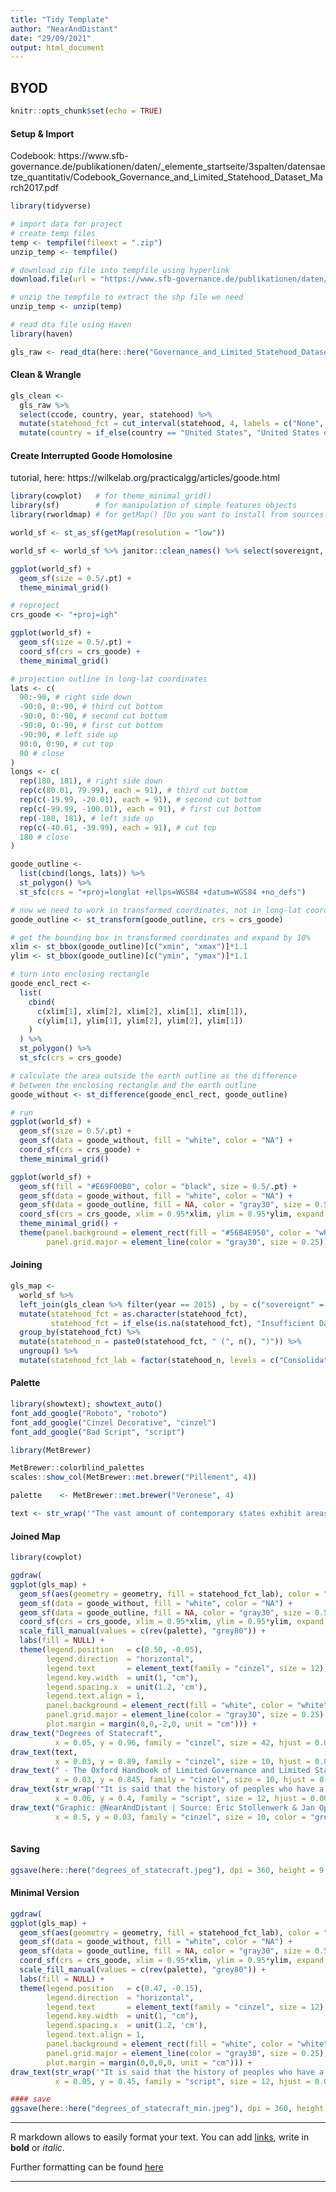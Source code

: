 ```yaml
---
title: "Tidy Template"
author: "NearAndDistant"
date: "29/09/2021"
output: html_document
---
```


##  BYOD

```r
knitr::opts_chunk$set(echo = TRUE)
```

#### Setup & Import

Codebook: 
https://www.sfb-governance.de/publikationen/daten/_elemente_startseite/3spalten/datensaetze_quantitativ/Codebook_Governance_and_Limited_Statehood_Dataset_March2017.pdf

```r
library(tidyverse)

# import data for project
# create temp files
temp <- tempfile(fileext = ".zip")
unzip_temp <- tempfile()

# download zip file into tempfile using hyperlink
download.file(url = "https://www.sfb-governance.de/publikationen/daten/_elemente_startseite/3spalten/datensaetze_quantitativ/Governance_and_Limited_Statehood_Dataset_March2017.zip", destfile = temp)

# unzip the tempfile to extract the shp file we need
unzip_temp <- unzip(temp)

# read dta file using Haven
library(haven)

gls_raw <- read_dta(here::here("Governance_and_Limited_Statehood_Dataset_March2017.dta")) 

```

#### Clean & Wrangle
```r

gls_clean <- 
  gls_raw %>%
  select(ccode, country, year, statehood) %>%
  mutate(statehood_fct = cut_interval(statehood, 4, labels = c("None", "Very Limited",  "Limited", "Consolidated"))) %>%
  mutate(country = if_else(country == "United States", "United States of America", country))

```

#### Create Interrupted Goode Homolosine
tutorial, here: https://wilkelab.org/practicalgg/articles/goode.html

```r
library(cowplot)   # for theme_minimal_grid()
library(sf)        # for manipulation of simple features objects
library(rworldmap) # for getMap() [Do you want to install from sources the package which needs compilation? (Yes/no/cancel) no]

world_sf <- st_as_sf(getMap(resolution = "low"))

world_sf <- world_sf %>% janitor::clean_names() %>% select(sovereignt, geometry)

ggplot(world_sf) + 
  geom_sf(size = 0.5/.pt) +
  theme_minimal_grid()

# reproject
crs_goode <- "+proj=igh"

ggplot(world_sf) + 
  geom_sf(size = 0.5/.pt) +
  coord_sf(crs = crs_goode) +
  theme_minimal_grid()

# projection outline in long-lat coordinates
lats <- c(
  90:-90, # right side down
  -90:0, 0:-90, # third cut bottom
  -90:0, 0:-90, # second cut bottom
  -90:0, 0:-90, # first cut bottom
  -90:90, # left side up
  90:0, 0:90, # cut top
  90 # close
)
longs <- c(
  rep(180, 181), # right side down
  rep(c(80.01, 79.99), each = 91), # third cut bottom
  rep(c(-19.99, -20.01), each = 91), # second cut bottom
  rep(c(-99.99, -100.01), each = 91), # first cut bottom
  rep(-180, 181), # left side up
  rep(c(-40.01, -39.99), each = 91), # cut top
  180 # close
)

goode_outline <- 
  list(cbind(longs, lats)) %>%
  st_polygon() %>%
  st_sfc(crs = "+proj=longlat +ellps=WGS84 +datum=WGS84 +no_defs")

# now we need to work in transformed coordinates, not in long-lat coordinates
goode_outline <- st_transform(goode_outline, crs = crs_goode)

# get the bounding box in transformed coordinates and expand by 10%
xlim <- st_bbox(goode_outline)[c("xmin", "xmax")]*1.1
ylim <- st_bbox(goode_outline)[c("ymin", "ymax")]*1.1

# turn into enclosing rectangle
goode_encl_rect <- 
  list(
    cbind(
      c(xlim[1], xlim[2], xlim[2], xlim[1], xlim[1]), 
      c(ylim[1], ylim[1], ylim[2], ylim[2], ylim[1])
    )
  ) %>%
  st_polygon() %>%
  st_sfc(crs = crs_goode)

# calculate the area outside the earth outline as the difference
# between the enclosing rectangle and the earth outline
goode_without <- st_difference(goode_encl_rect, goode_outline)

# run
ggplot(world_sf) + 
  geom_sf(size = 0.5/.pt) +
  geom_sf(data = goode_without, fill = "white", color = "NA") +
  coord_sf(crs = crs_goode) +
  theme_minimal_grid()

```

```r

ggplot(world_sf) + 
  geom_sf(fill = "#E69F00B0", color = "black", size = 0.5/.pt) +
  geom_sf(data = goode_without, fill = "white", color = "NA") +
  geom_sf(data = goode_outline, fill = NA, color = "gray30", size = 0.5/.pt) +
  coord_sf(crs = crs_goode, xlim = 0.95*xlim, ylim = 0.95*ylim, expand = FALSE) +
  theme_minimal_grid() +
  theme(panel.background = element_rect(fill = "#56B4E950", color = "white", size = 1),
        panel.grid.major = element_line(color = "gray30", size = 0.25))

```

#### Joining
```r

gls_map <-
  world_sf %>%
  left_join(gls_clean %>% filter(year == 2015) , by = c("sovereignt" = "country")) %>%
  mutate(statehood_fct = as.character(statehood_fct),
         statehood_fct = if_else(is.na(statehood_fct), "Insufficient Data", statehood_fct)) %>%
  group_by(statehood_fct) %>%
  mutate(statehood_n = paste0(statehood_fct, " (", n(), ")")) %>%
  ungroup() %>%
  mutate(statehood_fct_lab = factor(statehood_n, levels = c("Consolidated (89)", "Limited (73)", "Very Limited (7)", "None (1)", "Insufficient Data (74)")))

```

#### Palette
```r
library(showtext); showtext_auto()
font_add_google("Roboto", "roboto")
font_add_google("Cinzel Decorative", "cinzel")
font_add_google("Bad Script", "script")

library(MetBrewer)

MetBrewer::colorblind_palettes
scales::show_col(MetBrewer::met.brewer("Pillement", 4))

palette    <- MetBrewer::met.brewer("Veronese", 4)

text <- str_wrap('"The vast amount of contemporary states exhibit areas of limited statehood with regards to centralised control within parts of the territory, particularly policy areas or parts of the population, or a combination thereof. Areas of limited statehood are ubiquitous in the international system, but also in historical comparison. After all the state monopoly over the means of violence has only been around since the ninteenth century"', 150)

```

#### Joined Map
```r
library(cowplot)

ggdraw(
ggplot(gls_map) + 
  geom_sf(aes(geometry = geometry, fill = statehood_fct_lab), color = "white", size = 0.3/.pt, alpha = 0.85) +
  geom_sf(data = goode_without, fill = "white", color = "NA") +
  geom_sf(data = goode_outline, fill = NA, color = "gray30", size = 0.5/.pt, linetype = "dashed") +
  coord_sf(crs = crs_goode, xlim = 0.95*xlim, ylim = 0.95*ylim, expand = FALSE, datum = NA) +
  scale_fill_manual(values = c(rev(palette), "grey80")) +
  labs(fill = NULL) +
  theme(legend.position   = c(0.50, -0.05),
        legend.direction  = "horizontal",
        legend.text       = element_text(family = "cinzel", size = 12),
        legend.key.width  = unit(1, "cm"),
        legend.spacing.x  = unit(1.2, 'cm'),
        legend.text.align = 1,
        panel.background = element_rect(fill = "white", color = "white", size = 1),
        panel.grid.major = element_line(color = "gray30", size = 0.25),
        plot.margin = margin(0,0,-2,0, unit = "cm"))) +
draw_text("Degrees of Statecraft", 
          x = 0.05, y = 0.96, family = "cinzel", size = 42, hjust = 0.05, color = "grey20") +
draw_text(text, 
          x = 0.03, y = 0.89, family = "cinzel", size = 10, hjust = 0.00, color = "grey20") +
draw_text(" - The Oxford Handbook of Limited Governance and Limited Statehood, T. Risse & T.A Bozel, 2018", 
          x = 0.03, y = 0.845, family = "cinzel", size = 10, hjust = 0.00, color = "grey20", fontface = "bold") + 
draw_text(str_wrap('"It is said that the history of peoples who have a history is a history of class struggle. It might be said that with at least as much truthfulness, that the history of peoples without history is a history of their struggle against the state" - Pierre Clastres',35), 
          x = 0.06, y = 0.4, family = "script", size = 12, hjust = 0.00, color = "grey20", fontface = "italic") +
draw_text("Graphic: @NearAndDistant | Source: Eric Stollenwerk & Jan Opper, Governance and Limited Statehood (2017)",
          x = 0.5, y = 0.03, family = "cinzel", size = 10, color = "grey20")
  

```

#### Saving
```r

ggsave(here::here("degrees_of_statecraft.jpeg"), dpi = 360, height = 9.90, width = 16.1)

```

#### Minimal Version
```r

ggdraw(
ggplot(gls_map) + 
  geom_sf(aes(geometry = geometry, fill = statehood_fct_lab), color = "white", size = 0.3/.pt, alpha = 0.85) +
  geom_sf(data = goode_without, fill = "white", color = "NA") +
  geom_sf(data = goode_outline, fill = NA, color = "gray30", size = 0.5/.pt, linetype = "dashed") +
  coord_sf(crs = crs_goode, xlim = 0.95*xlim, ylim = 0.95*ylim, expand = FALSE, datum = NA) +
  scale_fill_manual(values = c(rev(palette), "grey80")) +
  labs(fill = NULL) +
  theme(legend.position   = c(0.47, -0.15),
        legend.direction  = "horizontal",
        legend.text       = element_text(family = "cinzel", size = 12),
        legend.key.width  = unit(1, "cm"),
        legend.spacing.x  = unit(1.2, 'cm'),
        legend.text.align = 1,
        panel.background = element_rect(fill = "white", color = "white", size = 1),
        panel.grid.major = element_line(color = "gray30", size = 0.25),
        plot.margin = margin(0,0,0,0, unit = "cm"))) +
draw_text(str_wrap('"It is said that the history of peoples who have a history is a history of class struggle. It might be said that with at least as much truthfulness, that the history of peoples without history is a history of their struggle against the state" - Pierre Clastres',35), 
          x = 0.05, y = 0.45, family = "script", size = 12, hjust = 0.00, color = "grey20", fontface = "italic")

#### save
ggsave(here::here("degrees_of_statecraft_min.jpeg"), dpi = 360, height = 9.90, width = 16.1)

```


***

R markdown allows to easily format your text. You can add [links](www.r-graph-gallery.com), write in **bold** or *italic*.

Further formatting can be found [here](https://holtzy.github.io/Pimp-my-rmd/)

***